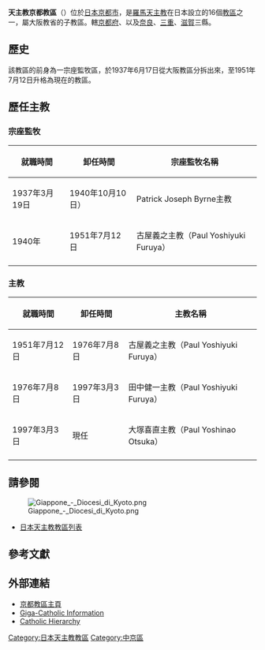 {{Unreferenced |time=2009-03-23T08:22:42+00:00 }}
{{Infobox diocese
|name = 京都
|jurisdiction =教區
|latin = Dioecesis Kyotensis
|local = {{lang|ja|カトリック京都司教区}}{{ja}}
|border = catholic
|image = Kyoto catholic cathedral.jpg
|image_size = 270
|image_alt = <!--免填-->
|caption = 
|location = [[日本|日本]][[京都府|京都府]][[京都市|京都市]]
|territory = [[京都府|京都府]]、[[奈良縣|奈良縣]]、[[三重縣|三重縣]]、[[滋賀縣|滋賀縣]]
|rite = [[羅馬禮|羅馬禮]]
|patron = 
|province = [[天主教大阪教省|大阪]]
|established =  1937年6月17日（宗座監牧區）<br />1951年7月12日（教區）
|cathedral = [[河原町教會|河原町教會]]
|co-cathedral = 
|leadership = 京都主教
|pope = 
|patriarch = 
|major archbishop = 
|metropolitan = [[池長潤|池長 潤]]<br/><font size="-1">大阪總主教</font>
|eastern metropolitan = 
|ordinary = [[大塚喜直|大塚喜直]]
|coadjutor archbishop = 
|coadjutor bishop = 
|auxiliary = 
|emeritus = 
|vicar general = 
|chancery = 
|procura = 
|title1 = 
|title1_name = 
|title2 = 
|title2_name = 
|title3 = 
|title3_name = 
|population = 
|parishes = 71
|churches = 
|congregations = 
|secular priests = 
|image2 = 
|image2_size = 
|image2_alt = 
|caption2 = 
|curia = 京都教區主教公署<br/>（{{lang|ja|京都司教区本部事務局}}）
|address = [[日本|日本]][[京都府|京都府]][[京都市|京都市]][[中京區|中京區]]河原町通三條上下丸屋町426
|telephone_no = +81 75 211-3025
|website = www.kyoto.catholic.jp
|footnote = 
}}
'''天主教京都教區'''（{{lang-ja|カトリック京都教区}}）位於[[日本|日本]][[京都市|京都市]]，是[[羅馬天主教會|羅馬天主教]]在日本設立的16個[[教區|教區]]之一，屬大阪教省的子教區。轄[[京都府|京都府]]、以及[[奈良縣|奈良]]、[[三重縣|三重]]、[[滋賀縣|滋賀]]三縣。

==歷史==
該教區的前身為一宗座監牧區，於1937年6月17日從大阪教區分拆出來，至1951年7月12日升格為現在的教區。

==歷任主教==
===宗座監牧===
{|class="wikitable" style="margin:0 auto;text-align:center"
!就職時間!!卸任時間!!宗座監牧名稱
|-
|1937年3月19日||1940年10月10日）||Patrick Joseph Byrne主教
|-
|1940年||1951年7月12日||古屋義之主教（Paul Yoshiyuki Furuya）
|-
|}

===主教===
{|class="wikitable" style="margin:0 auto;text-align:center"
!就職時間!!卸任時間!!主教名稱
|-
|1951年7月12日||1976年7月8日||古屋義之主教（Paul Yoshiyuki Furuya）
|-
|1976年7月8日||1997年3月3日||田中健一主教（Paul Yoshiyuki Furuya）
|-
|1997年3月3日||現任||大塚喜直主教（Paul Yoshinao Otsuka）
|-
|}

==請參閱==
[[File:Giappone_-_Diocesi_di_Kyoto.png|thumb]]
*[[日本天主教教區列表|日本天主教教區列表]]

== 參考文獻 ==
<div class="references-small">
<references /> 
</div>

==外部連結==
* [https://web.archive.org/web/20171128072639/http://www.kyoto.catholic.jp/ 京都教區主頁] {{ja}}
* [http://www.gcatholic.org/dioceses/diocese/kyot0.htm Giga-Catholic Information] {{Wayback|url=http://www.gcatholic.org/dioceses/diocese/kyot0.htm |date=20220528184222 }} {{en}}
* [http://www.catholic-hierarchy.org/diocese/dkyot.html Catholic Hierarchy] {{Wayback|url=http://www.catholic-hierarchy.org/diocese/dkyot.html |date=20201019162512 }} {{en}}

{{日本天主教教省}}

[[Category:日本天主教教區|Category:日本天主教教區]]
[[Category:中京區|Category:中京區]]